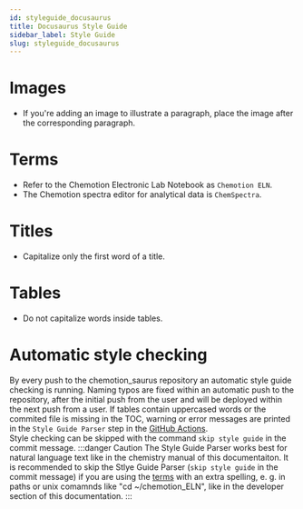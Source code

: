 ```yaml
---
id: styleguide_docusaurus
title: Docusaurus Style Guide
sidebar_label: Style Guide
slug: styleguide_docusaurus
---
```


# Images
* If you're adding an image to illustrate a paragraph, place the image after the corresponding paragraph.

# Terms
* Refer to the Chemotion Electronic Lab Notebook as `Chemotion ELN`.
* The Chemotion spectra editor for analytical data is `ChemSpectra`.

# Titles
* Capitalize only the first word of a title.

# Tables
* Do not capitalize words inside tables.

# Automatic style checking
By every push to the chemotion_saurus repository an automatic style guide checking is running. Naming typos are fixed within an automatic push to the repository, after the initial push from the user and will be deployed within the next push from a user. If tables contain uppercased words or the commited file is missing in the TOC, warning or error messages are printed in the `Style Guide Parser` step in the [GitHub Actions](https://github.com/ComPlat/chemotion_saurus/actions).  
Style checking can be skipped with the command `skip style guide` in the commit message.
:::danger Caution
The Style Guide Parser works best for natural language text like in the chemistry manual of this documentaiton. It is recommended to skip the Stlye Guide Parser (`skip style guide` in the commit message) if you are using the [terms](#terms) with an extra spelling, e. g. in paths or unix comamnds like "cd ~/chemotion_ELN", like in the developer section of this documentation. 
:::